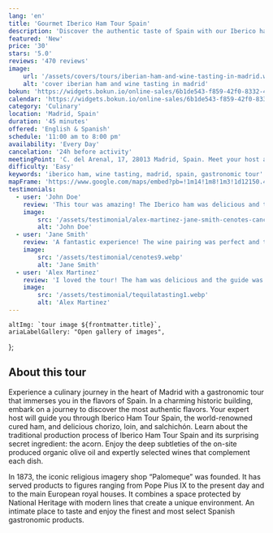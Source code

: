```yaml
---
lang: 'en'
title: 'Gourmet Iberico Ham Tour Spain'
description: 'Discover the authentic taste of Spain with our Iberico ham Tour Spain'
featured: 'New'
price: '30'
stars: '5.0'
reviews: '470 reviews'
image:
    url: '/assets/covers/tours/iberian-ham-and-wine-tasting-in-madrid.webp'
    alt: 'cover iberian ham and wine tasting in madrid'
bokun: 'https://widgets.bokun.io/online-sales/6b1de543-f859-42f0-8332-446d14d349f4/experience/806806?partialView=1'
calendar: 'https://widgets.bokun.io/online-sales/6b1de543-f859-42f0-8332-446d14d349f4/experience-calendar/806806'
category: 'Culinary'
location: 'Madrid, Spain'
duration: '45 minutes'
offered: 'English & Spanish'
schedule: '11:00 am to 8:00 pm'
availability: 'Every Day'
cancelation: '24h before activity'
meetingPoint: 'C. del Arenal, 17, 28013 Madrid, Spain. Meet your host at the Palomeque store'
difficulty: 'Easy'
keywords: 'iberico ham, wine tasting, madrid, spain, gastronomic tour'
mapFrame: 'https://www.google.com/maps/embed?pb=!1m14!1m8!1m3!1d12150.455304505642!2d-3.707718!3d40.417405!3m2!1i1024!2i768!4f13.1!3m3!1m2!1s0xd42287eac0b589d%3A0x703b27a596d13107!2sC.%20del%20Arenal%2C%2017%2C%20Centro%2C%2028013%20Madrid%2C%20Espa%C3%B1a!5e0!3m2!1ses-419!2sus!4v1709230299708!5m2!1ses-419!2sus'
testimonials:
  - user: 'John Doe'
    review: 'This tour was amazing! The Iberico ham was delicious and the guide was very knowledgeable.'
    image:
        src: '/assets/testimonial/alex-martinez-jane-smith-cenotes-cancun-adventure-tour-experience-opinion.webp'
        alt: 'John Doe'
  - user: 'Jane Smith'
    review: 'A fantastic experience! The wine pairing was perfect and the atmosphere was wonderful.'
    image:
        src: '/assets/testimonial/cenotes9.webp'
        alt: 'Jane Smith'
  - user: 'Alex Martinez'
    review: 'I loved the tour! The ham was delicious and the guide was very friendly and informative.'
    image:
        src: '/assets/testimonial/tequilatasting1.webp'
        alt: 'Alex Martinez'
---
```




    altImg: `tour image ${frontmatter.title}`,
    ariaLabelGallery: "Open gallery of images",
};

<SliderGallery 
    client:load 
    images={arrayImages} 
    accessibility={accessibility}
/>

<h2 class="text-2xl md:text-4xl font-bold">About this tour</h2>

<p class="text-lg text-justify my-5">Experience a culinary journey in the heart of Madrid with a gastronomic 
tour that immerses you in the flavors of Spain. In a charming historic building, embark on a journey to discover 
the most authentic flavors. Your expert host will guide you through Iberico Ham Tour Spain, the world-renowned 
cured ham, and delicious chorizo, loin, and salchichón. Learn about the traditional production process of Iberico 
Ham Tour Spain and its surprising secret ingredient: the acorn. Enjoy the deep subtleties of the on-site produced 
organic olive oil and expertly selected wines that complement each dish.</p>

<p class="text-lg text-justify my-5">In 1873, the iconic religious imagery shop “Palomeque” was founded. It has served 
products to figures ranging from Pope Pius IX to the present day and to the main European royal houses. It combines a 
space protected by National Heritage with modern lines that create a unique environment. An intimate place to taste and 
enjoy the finest and most select Spanish gastronomic products.</p>